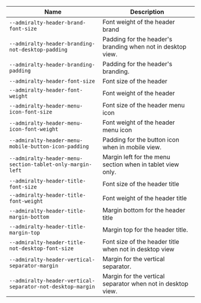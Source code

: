 
| Name | Description |
| --- | --- |
| `--admiralty-header-brand-font-size` | Font weight of the header brand |
| `--admiralty-header-branding-not-desktop-padding` | Padding for the header's branding when not in desktop view. |
| `--admiralty-header-branding-padding` | Padding for the header's branding. |
| `--admiralty-header-font-size` | Font size of the header |
| `--admiralty-header-font-weight` | Font weight of the header |
| `--admiralty-header-menu-icon-font-size` | Font size of the header menu icon |
| `--admiralty-header-menu-icon-font-weight` | Font weight of the header menu icon |
| `--admiralty-header-menu-mobile-button-icon-padding` | Padding for the button icon when in mobile view. |
| `--admiralty-header-menu-section-tablet-only-margin-left` | Margin left for the menu section when in tablet view only. |
| `--admiralty-header-title-font-size` | Font size of the header title |
| `--admiralty-header-title-font-weight` | Font weight of the header title |
| `--admiralty-header-title-margin-bottom` | Margin bottom for the header title |
| `--admiralty-header-title-margin-top` | Margin top for the header title. |
| `--admiralty-header-title-not-desktop-font-size` | Font size of the header title when not in desktop view |
| `--admiralty-header-vertical-separator-margin` | Margin for the vertical separator. |
| `--admiralty-header-vertical-separator-not-desktop-margin` | Margin for the vertical separator when not in desktop view. |


